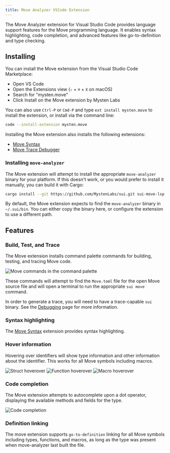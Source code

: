 ```yaml
---
title: Move Analyzer VSCode Extension
---
```


The Move Analyzer extension for Visual Studio Code provides language support features for the Move programming language. It enables syntax highlighting, code completion, and advanced features like go-to-definition and type checking.

## Installing

You can install the Move extension from the Visual Studio Code Marketplace:

- Open VS Code
- Open the Extensions view (`⇧` + `⌘` + `X` on macOS) 
- Search for "mysten.move"
- Click Install on the Move extension by Mysten Labs

You can also use `Ctrl-P` or `Cmd-P` and type `ext install mysten.move` to install the extension, or install via the command line: 

```bash
code --install-extension mysten.move
```

Installing the Move extension also installs the following extensions:

- [Move Syntax](https://marketplace.visualstudio.com/items?itemName=damirka.move-syntax)
- [Move Trace Debugger](https://marketplace.visualstudio.com/items?itemName=mysten.move-trace-debug)

### Installing `move-analyzer`

The Move extension will attempt to install the appropriate `move-analyzer` binary for your platform. If this doesn't work, or you would prefer to install it manually, you can build it with Cargo:

```bash
cargo install --git https://github.com/MystenLabs/sui.git sui-move-lsp
```
By default, the Move extension expects to find the `move-analyzer` binary in `~/.sui/bin`. You can either copy the binary here, or configure the extension to use a different path. 

## Features

### Build, Test, and Trace

The Move extension installs command palette commands for building, testing, and tracing Move code. 

![Move commands in the command palette](./images/commands.png)

These commands will attempt to find the `Move.toml` file for the open Move source file and will open a terminal to run the appropriate `sui move` command.

In order to generate a trace, you will need to have a trace-capable `sui` binary. See the [Debugging](/references/ide/debugger) page for more information.

### Syntax highlighting

The [Move Syntax](https://marketplace.visualstudio.com/items?itemName=damirka.move-syntax) extension provides syntax highlighting.

### Hover information

Hovering over identifiers will show type information and other information about the identifier. This works for all Move symbols including macros. 

![Struct hoverover](./images/hover_struct.png)
![Function hoverover](./images/hover_fun.png)
![Macro hoverover](./images/hover_macros.png)

### Code completion

The Move extension attempts to autocomplete upon a dot operator, displaying the available methods and fields for the type.

![Code completion](./images/dot_completion.png)


### Definition linking

The move extension supports `go-to-definition` linking for all Move symbols including types, functions, and macros, as long as the type was present when move-analyzer last built the file.
